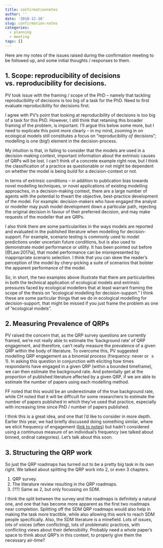 ```yaml
---
title: confirmationnotes
author: ''
date: '2018-12-10'
slug: confirmation-notes
categories:
  - planning
  - meeting
tags: []
---
```


Here are my notes of the issues raised during the confirmation meeting to be followed up, and some initial thoughts / responses to them.

## 1. Scope: reproducibility of decisions vs. reproducibility for decisions.

PV took issue with the framing / scope of the PhD -- namely that tackling reproducibility of decisions is too big of a task for the PhD. Need to first evaluate reproducibility for decisions first.

I agree with PV's point that looking at reproducibility of decisions is too big of a task for this PhD. However, I still think that retaining this broader framing of the problem, is important. I'll argue this below some more, but I need to explicate this point more clearly -- in my mind, zooming in on ecological models still constitutes a focus on "reproducibility *of* decisions"; modelling is one (big!) element in the decision-process.

My intuition is that, in failing to consider that the models are used in a decision-making context, important information about the extrinsic causes of QRPs will be lost. I can't think of a concrete example right now, but I think the classification of a practice as questionable or not might be dependent on whether the model is being build for a decision-context or not.

In terms of extrinsic conditions -- in addition to publication bias towards novel modelling techniques, or novel applications of existing modelling approaches, in a decision-making context, there are a large number of agents with the potential to thwart the objective, best-practice development of the model. For example: decision-makers who have engaged the analyst or modeller may push model development down a particular path, rejecting the original decision in favour of their preferred decision, and may make requests of the modeller that are QRPs.

I also think there are some particularities in the ways models are reported and evaluated in the published literature when modelling for decision-support. For example, scenario testing is commonly used to model predictions under uncertain future conditions, but is also used to demonstrate model performance or utility. It has been pointed out before [@Law:2017ia], that model performance can be misrepresented by inappropriate scenario selection. I think that you can skew the reader's perception of the model by chery-picking a suite of scenarios that bolster the apparent performance of the model.

So, in short, the two examples above illustrate that there are particularities in both the technical application of ecological models and extrinsic pressures faced by ecological modellers that at least warrant framing the scope of the thesis on "ecological modelling for decision-support." I think these are some particular things that we do in ecological modelling for decision-support, that might be missed if you just frame the problem as one of "ecological models".

## 2. Measuring Prevalence of QRPs

PV raised the concern that, as the QRP survey questions are currently framed, we're not really able to estimate the 'background rate' of QRP engagement, and therefore, can't really measure the prevalence of a given QRP within the body of literature. To overcome this, PV suggested modelling QRP engagement as a binomial process (frequency: never or $\ge 1$). In asking this question in conjunction with eliciting how times respondants have engaged in a given QRP (within a bounded timeframe), we can then estimate the background rate. And potentially get at the proportion of published literature affected by a given QRP, if we are able to estimate the number of papers using each modelling method. 

FF noted that this would be an underestimate of the true background rate, while CH noted that it will be difficult for some researchers to estimate the number of papers published in which they've used that practice, especially with increasing time since PhD / number of papers published.

I think this is a great idea, and one that I'd like to consider in more depth. Earlier this year, we had briefly discussed doing something similar, where we elicit frequency of engagement ([link to notes](https://egouldo.github.io/posts/meeting-qrp-survey-design/)) but hadn't considered using a continuous measure of an individual's frequency (we talked about binned, ordinal categories). Let's talk about this soon.

## 3. Structuring the QRP work

So just the QRP roadmaps has turned out to be a pretty big task in its own right. We talked about splitting the QRP work into 2, or even 3 chapters.

1. QRP survey.
2. The literature review resulting in the QRP roadmaps.
3. (??) Same as 2, but only focussing on SDM.

I think the split between the survey and the roadmaps is definitely a natural one, and one that has become more apparent as the first two roadmaps near completion. Splitting off the SDM QRP roadmaps would also help in making the task more tractible, while also allowing this work to reach SDM people specifically. Also, the SDM literature is a minefield. Lots of issues, lots of voices (often conflicting), lots of problematic practices, with conflicting views about their defensibility. Probably need a whole paper's space to think about QRP's in this context, to properly give them the necessary air-time? 






